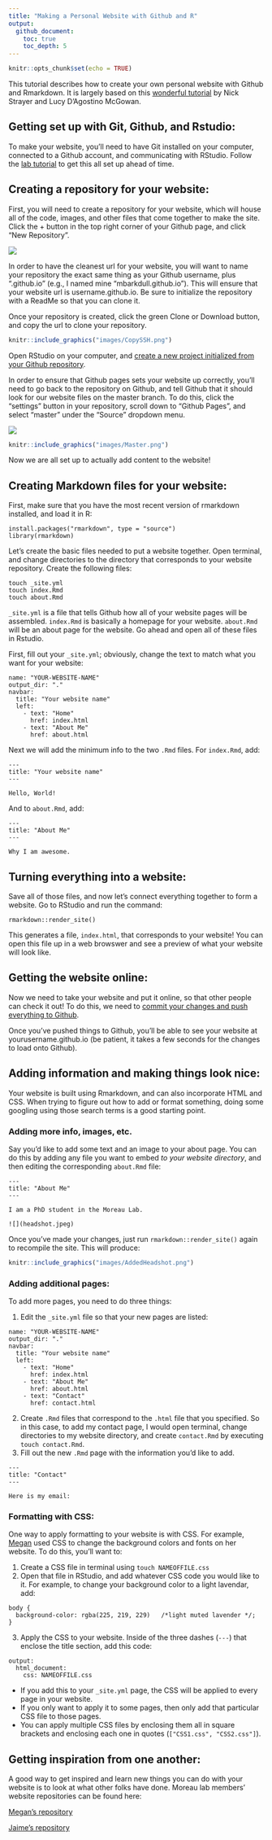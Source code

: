 ```yaml
---
title: "Making a Personal Website with Github and R"
output: 
  github_document:
    toc: true
    toc_depth: 5
---
```


```r
knitr::opts_chunk$set(echo = TRUE)
```

This tutorial describes how to create your own personal website with Github and Rmarkdown. It is largely based on this [wonderful tutorial](http://nickstrayer.me/RMarkdown_Sites_tutorial/) by Nick Strayer and Lucy D’Agostino McGowan.

## Getting set up with Git, Github, and Rstudio:
To make your website, you'll need to have Git installed on your computer, connected to a Github account, and communicating with RStudio. Follow the [lab tutorial](https://github.com/Moreau-Lab/Tutorials/blob/master/GitGitHubTutorial.md) to get this all set up ahead of time. 

## Creating a repository for your website:
First, you will need to create a repository for your website, which will house all of the code, images, and other files that come together to make the site. Click the + button in the top right corner of your Github page, and click "New Repository". 

![](./images/WebsiteRepo.png)

In order to have the cleanest url for your website, you will want to name your repository the exact same thing as your Github username, plus ".github.io" (e.g., I named mine "mbarkdull.github.io"). This will ensure that your website url is username.github.io. Be sure to initialize the repository with a ReadMe so that you can clone it. 

Once your repository is created, click the green Clone or Download button, and copy the url to clone your repository. 

```r
knitr::include_graphics("images/CopySSH.png")
```

Open RStudio on your computer, and [create a new project initialized from your Github repository](https://github.com/Moreau-Lab/Tutorials/blob/master/GitGitHubTutorial.md#get-things-set-up-in-rstudio). 

In order to ensure that Github pages sets your website up correctly, you'll need to go back to the repository on Github, and tell Github that it should look for our website files on the master branch. To do this, click the "settings" button in your repository, scroll down to "Github Pages", and select "master" under the "Source" dropdown menu. 

![](images/Settings.png)
```r
knitr::include_graphics("images/Master.png")
```

Now we are all set up to actually add content to the website!

## Creating Markdown files for your website:
First, make sure that you have the most recent version of rmarkdown installed, and load it in R:
```
install.packages("rmarkdown", type = "source")
library(rmarkdown)
```
Let's create the basic files needed to put a website together. Open terminal, and change directories to the directory that corresponds to your website repository. Create the following files:
```
touch _site.yml 
touch index.Rmd 
touch about.Rmd 
```
`_site.yml` is a file that tells Github how all of your website pages will be assembled. `index.Rmd` is basically a homepage for your website. `about.Rmd` will be an about page for the website. Go ahead and open all of these files in Rstudio. 

First, fill out your `_site.yml`; obviously, change the text to match what you want for your website:

```
name: "YOUR-WEBSITE-NAME"
output_dir: "."
navbar:
  title: "Your website name"
  left:
    - text: "Home"
      href: index.html
    - text: "About Me"
      href: about.html
```
Next we will add the minimum info to the two `.Rmd` files. For `index.Rmd`, add:
```
---
title: "Your website name"
---

Hello, World!
```

And to `about.Rmd`, add:
```
---
title: "About Me"
---

Why I am awesome. 
```

## Turning everything into a website:
Save all of those files, and now let's connect everything together to form a website. Go to RStudio and run the command:
```
rmarkdown::render_site()
```
This generates a file, `index.html`, that corresponds to your website! You can open this file up in a web browswer and see a preview of what your website will look like. 

## Getting the website online:
Now we need to take your website and put it online, so that other people can check it out! To do this, we need to [commit your changes and push everything to Github](https://github.com/Moreau-Lab/Tutorials/blob/master/GitGitHubTutorial.md#make-a-change-save-it-commit-it). 

Once you've pushed things to Github, you'll be able to see your website at yourusername.github.io (be patient, it takes a few seconds for the changes to load onto Github).

## Adding information and making things look nice:

Your website is built using Rmarkdown, and can also incorporate HTML and CSS. When trying to figure out how to add or format something, doing some googling using those search terms is a good starting point. 

### Adding more info, images, etc. 
Say you'd like to add some text and an image to your about page. You can do this by adding any file you want to embed *to your website directory*, and then editing the corresponding `about.Rmd` file:

```
---
title: "About Me"
---

I am a PhD student in the Moreau Lab. 

![](headshot.jpeg)
```

Once you've made your changes, just run `rmarkdown::render_site()` again to recompile the site. This will produce:

```r
knitr::include_graphics("images/AddedHeadshot.png")
```

### Adding additional pages:
To add more pages, you need to do three things:

1. Edit the `_site.yml` file so that your new pages are listed:
```
name: "YOUR-WEBSITE-NAME"
output_dir: "."
navbar:
  title: "Your website name"
  left:
    - text: "Home"
      href: index.html
    - text: "About Me"
      href: about.html
    - text: "Contact"
      href: contact.html
```
2. Create `.Rmd` files that correspond to the `.html` file that you specified. So in this case, to add my contact page, I would open terminal, change directories to my website directory, and create `contact.Rmd` by executing `touch contact.Rmd`. 
3. Fill out the new `.Rmd` page with the information you'd like to add. 
```
---
title: "Contact"
---

Here is my email:
```

### Formatting with CSS:
One way to apply formatting to your website is with CSS. For example, [Megan](https://mbarkdull.github.io) used CSS to change the background colors and fonts on her website. To do this, you'll want to:

1. Create a CSS file in terminal using `touch NAMEOFFILE.css`
2. Open that file in RStudio, and add whatever CSS code you would like to it. For example, to change your background color to a light lavendar, add:
```
body {
  background-color: rgba(225, 219, 229)   /*light muted lavender */;
}
```
3. Apply the CSS to your website. Inside of the three dashes (`---`) that enclose the title section, add this code:
```
output:
  html_document:
    css: NAMEOFFILE.css
```
  + If you add this to your `_site.yml` page, the CSS will be applied to every page in your website. 
  + If you only want to apply it to some pages, then only add that particular CSS file to those pages. 
  + You can apply multiple CSS files by enclosing them all in square brackets and enclosing each one in quotes (`["CSS1.css", "CSS2.css"]`).
  
## Getting inspiration from one another:

A good way to get inspired and learn new things you can do with your website is to look at what other folks have done. Moreau lab members' website repositories can be found here:

[Megan's repository](https://github.com/mbarkdull/mbarkdull.github.io)

[Jaime's repository](https://jaimeortiz-david.github.io/jaimeortiz-david/)